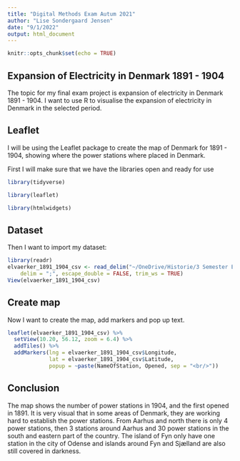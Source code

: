 ---
title: "Digital Methods Exam Autum 2021"
author: "Lise Sondergaard Jensen"
date: "9/1/2022"
output: html_document
---

```{r setup, include=FALSE}
knitr::opts_chunk$set(echo = TRUE)
```

## __Expansion of Electricity in Denmark 1891 - 1904__
The topic for my final exam project is expansion of electricity in Denmark 1891 - 1904.
I want to use R to visualise the expansion of electricity in Denmark in the selected period.


## __Leaflet__

I will be using the Leaflet package to create the map of Denmark for 1891 - 1904, showing where the power stations where placed in Denmark.


First I will make sure that we have the libraries open and ready for use


```{r}
library(tidyverse)
```

```{r}
library(leaflet)
```

```{r}
library(htmlwidgets)
```

## __Dataset__

Then I want to import my dataset:

```{r}
library(readr)
elvaerker_1891_1904_csv <- read_delim("~/OneDrive/Historie/3 Semester E21/Teoriorienteret metode/Digitale Metoder/Eksamen/Data/elvaerker_1891_1904_csv.csv", 
    delim = ";", escape_double = FALSE, trim_ws = TRUE)
View(elvaerker_1891_1904_csv)
```

## __Create map__


Now I want to create the map, add markers and pop up text.

```{r}
leaflet(elvaerker_1891_1904_csv) %>% 
  setView(10.20, 56.12, zoom = 6.4) %>% 
  addTiles() %>% 
  addMarkers(lng = elvaerker_1891_1904_csv$Longitude,
             lat = elvaerker_1891_1904_csv$Latitude,
             popup = ~paste(NameOfStation, Opened, sep = "<br/>"))
```


## __Conclusion__


The map shows the number of power stations in 1904, and the first opened in 1891. It is very visual that in some areas of Denmark, they are working hard to establish the power stations. From Aarhus and north there is only 4 power stations, then 3 stations around Aarhus and 30 power stations in the south and eastern part of the country. The island of Fyn only have one station in the city of Odense and islands around Fyn and Sjælland are also still covered in darkness.


